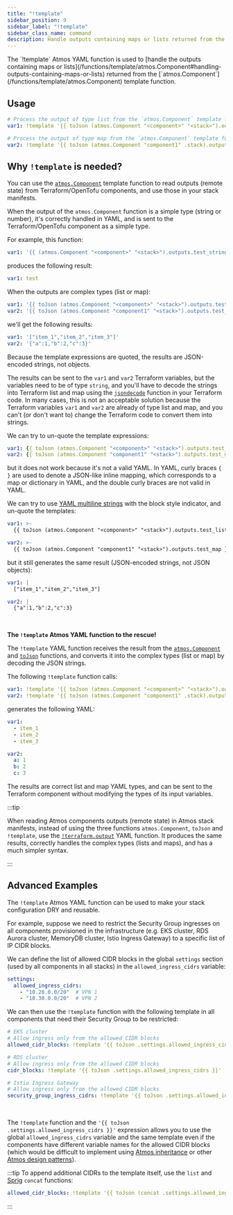 ```yaml
---
title: "!template"
sidebar_position: 9
sidebar_label: "!template"
sidebar_class_name: command
description: Handle outputs containing maps or lists returned from the atmos.Component template function
---
```




<Intro>
    The `!template` Atmos YAML function is used to [handle the outputs containing maps or
    lists](/functions/template/atmos.Component#handling-outputs-containing-maps-or-lists)
    returned from the [`atmos.Component`](/functions/template/atmos.Component) template function.
</Intro>

## Usage

```yaml
# Process the output of type list from the `atmos.Component` template function in the provided stack
var1: !template '{{ toJson (atmos.Component "<component>" "<stack>").outputs.test_list }}'

# Process the output of type map from the `atmos.Component` template function in the current stack
var2: !template '{{ toJson (atmos.Component "component1" .stack).outputs.test_map }}'
```

## Why `!template` is needed?

You can use the [`atmos.Component`](/functions/template/atmos.Component) template function to
read outputs (remote state) from Terraform/OpenTofu components, and use those in your stack manifests.

When the output of the `atmos.Component` function is a simple type (string or number), it's correctly handled in YAML,
and is sent to the Terraform/OpenTofu component as a simple type.

For example, this function:

```yaml
var1: '{{ (atmos.Component "<component>" "<stack>").outputs.test_string }}'
```

produces the following result:

```yaml
var1: test
```

When the outputs are complex types (list or map):

```yaml
var1: '{{ toJson (atmos.Component "<component>" "<stack>").outputs.test_list }}'
var2: '{{ toJson (atmos.Component "component1" "<stack>").outputs.test_map }}'
```

we'll get the following results:

```yaml
var1: '["item_1","item_2","item_3"]'
var2: '{"a":1,"b":2,"c":3}'
```

Because the template expressions are quoted, the results are JSON-encoded strings, not objects.

The results can be sent to the `var1` and `var2` Terraform variables, but the variables need to be of type `string`, and
you'll have to decode the strings into Terraform list and map using the
[`jsondecode`](https://developer.hashicorp.com/terraform/language/functions/jsondecode) function in your Terraform code.
In many cases, this is not an acceptable solution because the Terraform variables `var1` and `var2` are already of type list and map,
and you can't (or don't want to) change the Terraform code to convert them into strings.

We can try to un-quote the template expressions:

```yaml
var1: {{ toJson (atmos.Component "<component>" "<stack>").outputs.test_list }}
var2: {{ toJson (atmos.Component "component1" "<stack>").outputs.test_map }}
```

but it does not work because it's not a valid YAML.
In YAML, curly braces `{ }` are used to denote a JSON-like inline mapping, which corresponds to a map or dictionary in YAML,
and the double curly braces are not valid in YAML.

We can try to use [YAML multiline strings](https://yaml-multiline.info/) with the block style indicator, and un-quote the templates:

```yaml
var1: >-
  {{ toJson (atmos.Component "<component>" "<stack>").outputs.test_list }}

var2: >-
  {{ toJson (atmos.Component "component1" "<stack>").outputs.test_map }}
```

but it still generates the same result (JSON-encoded strings, not JSON objects):

```yaml
var1: |
  ["item_1","item_2","item_3"]

var2: |
  {"a":1,"b":2,"c":3}
```

<br/>

__The `!template` Atmos YAML function to the rescue!__

The `!template` YAML function receives the result
from the [`atmos.Component`](/functions/template/atmos.Component)
and [`toJson`](https://masterminds.github.io/sprig/defaults.html) functions, and converts it into the complex
types (list or map) by decoding the JSON strings.

The following `!template` function calls:

```yaml
var1: !template '{{ toJson (atmos.Component "<component>" "<stack>").outputs.test_list }}'
var2: !template '{{ toJson (atmos.Component "component1" .stack).outputs.test_map }}'
```

generates the following YAML:

```yaml
var1:
  - item_1
  - item_2
  - item_3

var2:
  a: 1
  b: 2
  c: 3
```

The results are correct list and map YAML types, and can be sent to the Terraform component without modifying the types
of its input variables.

:::tip

When reading Atmos components outputs (remote state) in Atmos stack manifests, instead of using the three functions
`atmos.Component`, `toJson` and `!template`, use the [`!terraform.output`](/functions/yaml/terraform.output)
YAML function. It produces the same results, correctly handles the complex types (lists and maps), and has a much simpler syntax.

:::

## Advanced Examples

The `!template` Atmos YAML function can be used to make your stack configuration DRY and reusable.

For example, suppose we need to restrict the Security Group ingresses on all components provisioned in the infrastructure
(e.g. EKS cluster, RDS Aurora cluster, MemoryDB cluster, Istio Ingress Gateway) to a specific list of IP CIDR blocks.

We can define the list of allowed CIDR blocks in the global `settings` section (used by all components in all stacks)
in the `allowed_ingress_cidrs` variable:

```yaml
settings:
  allowed_ingress_cidrs:
    - "10.20.0.0/20"  # VPN 1
    - "10.30.0.0/20"  # VPN 2
```

We can then use the `!template` function with the following template in all components that need their Security Group
to be restricted:

```yaml
# EKS cluster
# Allow ingress only from the allowed CIDR blocks
allowed_cidr_blocks: !template '{{ toJson .settings.allowed_ingress_cidrs }}'
```

```yaml
# RDS cluster
# Allow ingress only from the allowed CIDR blocks
cidr_blocks: !template '{{ toJson .settings.allowed_ingress_cidrs }}'
```

```yaml
# Istio Ingress Gateway
# Allow ingress only from the allowed CIDR blocks
security_group_ingress_cidrs: !template '{{ toJson .settings.allowed_ingress_cidrs }}'
```

<br/>

The `!template` function and the `'{{ toJson .settings.allowed_ingress_cidrs }}'` expression allows you to
use the global `allowed_ingress_cidrs` variable and the same template even if the components have different
variable names for the allowed CIDR blocks (which would be difficult to implement using
[Atmos inheritance](/stacks/inheritance) or other [Atmos design patterns](/design-patterns)).

:::tip
To append additional CIDRs to the template itself, use the `list` and [Sprig](https://masterminds.github.io/sprig/lists.html)
`concat` functions:

```yaml
allowed_cidr_blocks: !template '{{ toJson (concat .settings.allowed_ingress_cidrs (list "172.20.0.0/16")) }}'
```
:::
